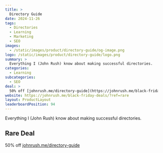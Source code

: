 ```yaml
---
title: >
  Directory Guide
date: 2024-11-26
tags:
  - Directories
  - Learning
  - Marketing
  - SEO
images:
  - /static/images/product/directory-guide/og-image.png
logo: /static/images/product/directory-guide/logo.png
summary: >
  Everything I (John Rush) know about making successful directories.
categories:
  - Learning
subcategories:
  - SEO
deal: >
  50% off [johnrush.me/directory-guide](https://johnrush.me/black-friday-deals/?ref=rare)
website: https://johnrush.me/black-friday-deals/?ref=rare
layout: ProductLayout
leaderboardPosition: 94
---
```

Everything I (John Rush) know about making successful directories.

## Rare Deal

50% off [johnrush.me/directory-guide](https://johnrush.me/black-friday-deals/?ref=rare)
